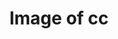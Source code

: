 ---
title: Image of cc
image: imgs/wod1.jpg
imagealt: Image of cc
description: This is just a test post
filter: ["wod2024"]
---